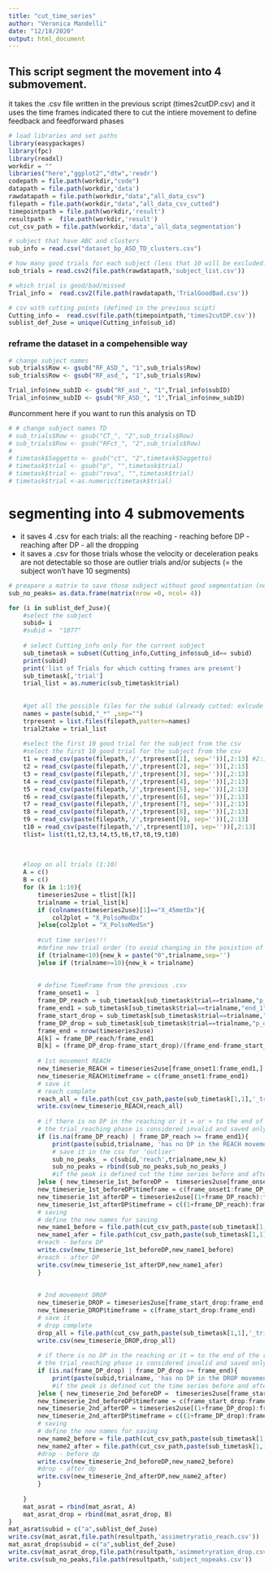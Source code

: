 ```yaml
---
title: "cut_time_series"
author: "Veronica Mandelli"
date: "12/18/2020"
output: html_document
---
```

## This script segment the movement into 4 submovement.
it takes the .csv file written in the previous script (times2cutDP.csv) and it uses the time frames indicated there to cut the intiere movement to define feedback and feedforward phases
```r
# load libraries and set paths
library(easypackages)
library(fpc)
library(readxl)
workdir = ""
libraries("here","ggplot2","dtw",'readr')
codepath = file.path(workdir,"code")
datapath = file.path(workdir,'data')
rawdatapath = file.path(workdir,"data","all_data_csv")
filepath = file.path(workdir,"data","all_data_csv_cutted")
timepointpath = file.path(workdir,'result')
resultpath =  file.path(workdir,'result')
cut_csv_path = file.path(workdir,'data','all_data_segmentation')

# subject that have ABC and clusters
sub_info = read.csv("dataset_bp_ASD_TD_clusters.csv")

# how many good trials for each subject (less that 10 will be excluded!)
sub_trials = read.csv2(file.path(rawdatapath,'subject_list.csv'))

# which trial is good/bad/missed
Trial_info =  read.csv2(file.path(rawdatapath,'TrialGoodBad.csv'))

# csv with cutting points (defined in the previous scipt)
Cutting_info =  read.csv(file.path(timepointpath,'times2cutDP.csv'))
sublist_def_2use = unique(Cutting_info$sub_id)
```

### reframe the dataset in a compehensible way
```r
# change subject names
sub_trials$Row <- gsub("RF_ASD_", "1",sub_trials$Row)
sub_trials$Row <- gsub("RF_asd_", "1",sub_trials$Row)

Trial_info$new_subID <- gsub("RF_asd_", "1",Trial_info$subID)
Trial_info$new_subID <- gsub("RF_ASD_", "1",Trial_info$new_subID)
```

#uncomment here if you want to run this analysis on TD
```r
# # change subject names TD
# sub_trials$Row <- gsub("CT_", "2",sub_trials$Row)
# sub_trials$Row <- gsub("RFct_", "2",sub_trials$Row)
# 
# timetask$Soggetto <- gsub("ct", "2",timetask$Soggetto)
# timetask$trial <- gsub("p", "",timetask$trial)
# timetask$trial <- gsub("rova", "",timetask$trial)
# timetask$trial <-as.numeric(timetask$trial)
```

# segmenting into 4 submovements
- it saves 4 .csv for each trials: all the reaching - reaching before DP - reaching after DP - all the dropping 
- it saves a .csv for those trials whose the velocity or deceleration peaks are not detectable so those are outlier trials and/or subjects (= the subject won't have 10 segments)
```r

# preapare a matrix to save those subject without good segmentation (no peaks defined)
sub_no_peaks= as.data.frame(matrix(nrow =0, ncol= 4))

for (i in sublist_def_2use){
    #select the subject 
    subid= i 
    #subid =  "1077"   
    
    # select Cutting_info only for the current subject
    sub_timetask = subset(Cutting_info,Cutting_info$sub_id== subid)
    print(subid)
    print('list of Trials for which cutting frames are present')
    sub_timetask[,'trial']
    trial_list = as.numeric(sub_timetask$trial)
    
    
    #get all the possible files for the subid (already cutted: exlcude before and after the real task)
    names = paste(subid,"_*" ,sep="")
    trpresent = list.files(filepath,pattern=names)
    trial2take = trial_list
    
    #select the first 10 good trial for the subject from the csv
    #select the first 10 good trial for the subject from the csv
    t1 = read_csv(paste(filepath,'/',trpresent[1], sep=''))[,2:13] #2:13 are columns of body parts
    t2 = read_csv(paste(filepath,'/',trpresent[2], sep=''))[,2:13]
    t3 = read_csv(paste(filepath,'/',trpresent[3], sep=''))[,2:13]
    t4 = read_csv(paste(filepath,'/',trpresent[4], sep=''))[,2:13]
    t5 = read_csv(paste(filepath,'/',trpresent[5], sep=''))[,2:13]
    t6 = read_csv(paste(filepath,'/',trpresent[6], sep=''))[,2:13] 
    t7 = read_csv(paste(filepath,'/',trpresent[7], sep=''))[,2:13]
    t8 = read_csv(paste(filepath,'/',trpresent[8], sep=''))[,2:13]
    t9 = read_csv(paste(filepath,'/',trpresent[9], sep=''))[,2:13]
    t10 = read_csv(paste(filepath,'/',trpresent[10], sep=''))[,2:13]
    tlist= list(t1,t2,t3,t4,t5,t6,t7,t8,t9,t10)
    
    
    
    #loop on all trials (1:10)
    A = c()
    B = c()
    for (k in 1:10){
        timeseries2use = tlist[[k]]
        trialname = trial_list[k]
        if (colnames(timeseries2use)[1]=="X_45metDx"){
            col2plot = "X_PolsoMedDx"
        }else{col2plot = "X_PolsoMedSn"}
        
        #cut time series!!!
        #define new trial order (to avoid changing in the posistion of trial order)
        if (trialname<10){new_k = paste("0",trialname,sep='')
        }else if (trialname>=10){new_k = trialname}
        
        
        # define TimeFrame from the previous .csv
        frame_onset1 =  1
        frame_DP_reach = sub_timetask[sub_timetask$trial==trialname,"p_dec_1"] # deceleration peak!!!
        frame_end1 = sub_timetask[sub_timetask$trial==trialname,"end_1"]
        frame_start_drop = sub_timetask[sub_timetask$trial==trialname,"start_2"]
        frame_DP_drop = sub_timetask[sub_timetask$trial==trialname,"p_dec_2"]
        frame_end = nrow(timeseries2use)
        A[k] = frame_DP_reach/frame_end1
        B[k] = (frame_DP_drop-frame_start_drop)/(frame_end-frame_start_drop)
        
        # 1st movement REACH
        new_timeserie_REACH = timeseries2use[frame_onset1:frame_end1,]
        new_timeserie_REACH$timeframe = c(frame_onset1:frame_end1)
        # save it
        # reach complete
        reach_all = file.path(cut_csv_path,paste(sub_timetask[1,1],'_trial_',new_k,'_REACH.csv',sep=""))
        write.csv(new_timeserie_REACH,reach_all)
        
        # if there is no DP in the reaching or it = or > to the end of the reaching phase,
        # the trial_reaching phase is considered invalid and saved only within the 1st part 
        if (is.na(frame_DP_reach) | frame_DP_reach >= frame_end1){
            print(paste(subid,trialname, 'has no DP in the REACH movement or it overalp with the end of the movement'))
            # save it in the csv for 'outlier'
            sub_no_peaks_ = c(subid,'reach',trialname,new_k)
            sub_no_peaks = rbind(sub_no_peaks,sub_no_peaks_)
            #if the peak is defined cut the time series before and after it
        }else { new_timeserie_1st_beforeDP =  timeseries2use[frame_onset1:frame_DP_reach,]
        new_timeserie_1st_beforeDP$timeframe = c(frame_onset1:frame_DP_reach)
        new_timeserie_1st_afterDP = timeseries2use[(1+frame_DP_reach):frame_end1,]
        new_timeserie_1st_afterDP$timeframe = c((1+frame_DP_reach):frame_end1)
        # saving
        # define the new names for saving
        new_name1_before = file.path(cut_csv_path,paste(sub_timetask[1,1],'_trial_',new_k,'_cut_1st_beforeDP.csv',sep=""))
        new_name1_afer = file.path(cut_csv_path,paste(sub_timetask[1,1],'_trial_',new_k,'_cut_1st_afterDP.csv',sep=""))
        #reach - before DP
        write.csv(new_timeserie_1st_beforeDP,new_name1_before)
        #reach - after DP
        write.csv(new_timeserie_1st_afterDP,new_name1_afer)
        }
        
        
        # 2nd movement DROP
        new_timeserie_DROP = timeseries2use[frame_start_drop:frame_end,]
        new_timeserie_DROP$timeframe = c(frame_start_drop:frame_end)
        # save it 
        # drop complete
        drop_all = file.path(cut_csv_path,paste(sub_timetask[1,1],'_trial_',new_k,'_DROP.csv',sep=""))
        write.csv(new_timeserie_DROP,drop_all)
        
        # if there is no DP in the reaching or it = to the end of the reaching phase, 
        # the trial_reaching phase is considered invalid and saved only within the 2nd part 
        if (is.na(frame_DP_drop) | frame_DP_drop >= frame_end){
            print(paste(subid,trialname, 'has no DP in the DROP movement'))
            #if the peak is defined cut the time series before and after it
        }else { new_timeserie_2nd_beforeDP =  timeseries2use[frame_start_drop:frame_DP_drop,]
        new_timeserie_2nd_beforeDP$timeframe = c(frame_start_drop:frame_DP_drop)
        new_timeserie_2nd_afterDP = timeseries2use[(1+frame_DP_drop):frame_end,]
        new_timeserie_2nd_afterDP$timeframe = c((1+frame_DP_drop):frame_end)
        # saving 
        # define the new names for saving
        new_name2_before = file.path(cut_csv_path,paste(sub_timetask[1,1],'_trial_',new_k,'_cut_2nd_beforeDP.csv',sep=""))
        new_name2_after = file.path(cut_csv_path,paste(sub_timetask[1,1],'_trial_',new_k,'_cut_2nd_afterDP.csv',sep=""))
        #drop - before dp
        write.csv(new_timeserie_2nd_beforeDP,new_name2_before)
        #drop - after dp
        write.csv(new_timeserie_2nd_afterDP,new_name2_after)
        }
        
    }
    mat_asrat = rbind(mat_asrat, A)
    mat_asrat_drop = rbind(mat_asrat_drop, B)
}
mat_asrat$subid = c("a",sublist_def_2use)
write.csv(mat_asrat,file.path(resultpath,'assimetryratio_reach.csv'))
mat_asrat_drop$subid = c("a",sublist_def_2use)         
write.csv(mat_asrat_drop,file.path(resultpath,'asimmetryration_drop.csv'))
write.csv(sub_no_peaks,file.path(resultpath,'subject_nopeaks.csv'))
```

